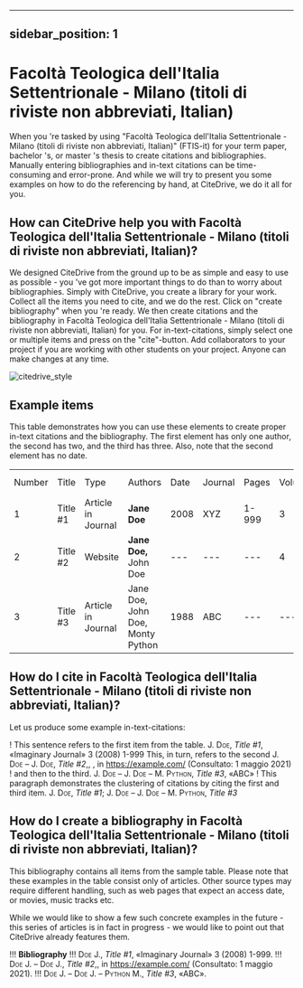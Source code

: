 
---
sidebar_position: 1
---

# Facoltà Teologica dell'Italia Settentrionale - Milano (titoli di riviste non abbreviati, Italian)

When you 're tasked by using "Facoltà Teologica dell'Italia Settentrionale - Milano (titoli di riviste non abbreviati, Italian)" (FTIS-it) for your term paper, bachelor 's, or master 's thesis to create citations and bibliographies.
Manually entering bibliographies and in-text citations can be time-consuming and error-prone. And while we will try to present you some examples on how to do the referencing by hand, at CiteDrive, we do it all for you.

<!---
## About  Facoltà Teologica dell'Italia Settentrionale - Milano (titoli di riviste non abbreviati, Italian)

* Title: Facoltà Teologica dell'Italia Settentrionale - Milano (titoli di riviste non abbreviati, Italian)
* Short Title (Id): FTIS-it)
* Authors: Facoltà Teologica dell'Italia Settentrionale - Milano (titoli di riviste non abbreviati, Italian)
* Download: Facoltà Teologica dell'Italia Settentrionale - Milano (titoli di riviste non abbreviati, Italian)
 --->

## How can CiteDrive help you with Facoltà Teologica dell'Italia Settentrionale - Milano (titoli di riviste non abbreviati, Italian)?

We designed CiteDrive from the ground up to be as simple and easy to use as possible - you 've got more important things to do than to worry about bibliographies. Simply with CiteDrive, you create a library for your work. Collect all the items you need to cite, and we do the rest. Click on "create bibliography" when you 're ready. We then create citations and the bibliography in Facoltà Teologica dell'Italia Settentrionale - Milano (titoli di riviste non abbreviati, Italian) for you. For in-text-citations, simply select one or multiple items and press on the "cite"-button. Add collaborators to your project if you are working with other students on your project. Anyone can make changes at any time.


![citedrive_style](images/facolta-teologica-dellitalia-settentrionale--milano-titoli-di-riviste-non-abbreviati-italian.svg "Choose Facoltà Teologica dell'Italia Settentrionale - Milano (titoli di riviste non abbreviati, Italian) in the CiteDrive App")


## Example items

This table demonstrates how you can use these elements to create proper in-text citations and the bibliography. The first element has only one author, the second has two, and the third has three. Also, note that the second element has no date.


<table>
  <tr>
   <td>Number
   </td>
   <td>Title
   </td>
   <td>Type
   </td>
   <td>Authors
   </td>
   <td>Date
   </td>
   <td>Journal
   </td>
   <td>Pages
   </td>
   <td>Volume
   </td>
   <td>Issue
   </td>
   <td>Access Date
   </td>
  </tr>
  <tr>
   <td>1
   </td>
   <td>Title #1
   </td>
   <td>Article in Journal
   </td>
   <td><strong>Jane Doe</strong>
   </td>
   <td>2008
   </td>
   <td>XYZ
   </td>
   <td>1-999
   </td>
   <td>3
   </td>
   <td>2
   </td>
   <td>--
   </td>
  </tr>
  <tr>
   <td>
2
   </td>
   <td>Title #2
   </td>
   <td>Website
   </td>
   <td><strong>Jane Doe, </strong>John Doe
   </td>
   <td>---
   </td>
   <td>---
   </td>
   <td>---
   </td>
   <td>4
   </td>
   <td>---
   </td>
   <td>2020-05-01
   </td>
  </tr>
  <tr>
   <td>3
   </td>
   <td>Title #3
   </td>
   <td>Article in Journal
   </td>
   <td>Jane Doe, John Doe, Monty Python
   </td>
   <td>1988
   </td>
   <td>ABC
   </td>
   <td>---
   </td>
   <td>---
   </td>
   <td>16
   </td>
   <td>---
   </td>
  </tr>
</table>



## How do I cite in  Facoltà Teologica dell'Italia Settentrionale - Milano (titoli di riviste non abbreviati, Italian)?

Let us produce some example in-text-citations:

! This sentence refers to the first item from the table. J. <span style="font-variant:small-caps;">Doe</span>, <i>Title #1</i>, «Imaginary Journal» 3 (2008)  1-999 This, in turn, refers to the second J. <span style="font-variant:small-caps;">Doe</span> – J. <span style="font-variant:small-caps;">Doe</span>, <i>Title #2</i>,, , in https://example.com/ (Consultato: 1 maggio 2021)
! and then to the third.  J. <span style="font-variant:small-caps;">Doe</span> – J. <span style="font-variant:small-caps;">Doe</span> – M. <span style="font-variant:small-caps;">Python</span>, <i>Title #3</i>, «ABC»
! This paragraph demonstrates the clustering of citations by citing the first and third item. J. <span style="font-variant:small-caps;">Doe</span>, <i>Title #1</i>; J. <span style="font-variant:small-caps;">Doe</span> – J. <span style="font-variant:small-caps;">Doe</span> – M. <span style="font-variant:small-caps;">Python</span>, <i>Title #3</i>



## How do I create a bibliography in Facoltà Teologica dell'Italia Settentrionale - Milano (titoli di riviste non abbreviati, Italian)?

This bibliography contains all items from the sample table. Please note that these examples in the table consist only of articles. Other source types may require different handling, such as web pages that expect an access date, or movies, music tracks etc.

While we would like to show a few such concrete examples in the future - this series of articles is in fact in progress - we would like to point out that CiteDrive already features them.


!!! **Bibliography**
!!! <span style="font-variant:small-caps;">Doe</span> J., <i>Title #1</i>, «Imaginary Journal» 3 (2008)  1-999.
!!! <span style="font-variant:small-caps;">Doe</span> J. – <span style="font-variant:small-caps;">Doe</span> J., <i>Title #2</i>,, in https://example.com/ (Consultato: 1 maggio 2021).
!!! <span style="font-variant:small-caps;">Doe</span> J. – <span style="font-variant:small-caps;">Doe</span> J. – <span style="font-variant:small-caps;">Python</span> M., <i>Title #3</i>, «ABC».


```
        